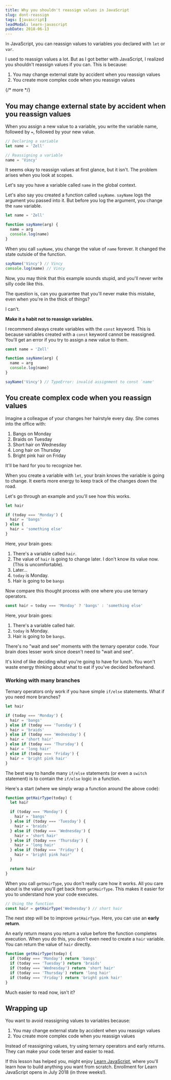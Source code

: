 ```yaml
---
title: Why you shouldn't reassign values in JavaScript
slug: dont-reassign
tags: [javascript]
leadModal: learn-javascript
pubDate: 2018-06-13
---
```


In JavaScript, you can reassign values to variables you declared with `let` or `var`.

I used to reassign values a lot. But as I got better with JavaScript, I realized you shouldn't reassign values if you can. This is because:

1. You may change external state by accident when you reassign values
2. You create more complex code when you reassign values

{/* more */}

<div class='jsCkClone' data-should-not-clone></div>

## You may change external state by accident when you reassign values

When you assign a new value to a variable, you write the variable name, followed by `=`, followed by your new value.

```js
// Declaring a variable
let name = 'Zell'

// Reassigning a variable
name = 'Vincy'
```

It seems okay to reassign values at first glance, but it isn't. The problem arises when you look at scopes.

Let's say you have a variable called `name` in the global context.

Let's also say you created a function called `sayName`. `sayName` logs the argument you passed into it. But before you log the argument, you change the `name` variable.

```js
let name = 'Zell'

function sayName(arg) {
  name = arg
  console.log(name)
}
```

When you call `sayName`, you change the value of `name` forever. It changed the state outside of the function.

```js
sayName('Vincy') // Vincy
console.log(name) // Vincy
```

Now, you may think that this example sounds stupid, and you'll never write silly code like this.

The question is, can you guarantee that you'll never make this mistake, even when you're in the thick of things?

I can't.

**Make it a habit not to reassign variables.**

I recommend always create variables with the `const` keyword. This is because variables created with a `const` keyword cannot be reassigned. You'll get an error if you try to assign a new value to them.

```js
const name = 'Zell'

function sayName(arg) {
  name = arg
  console.log(name)
}

sayName('Vincy') // TypeError: invalid assignment to const `name'
```

## You create complex code when you reassign values

Imagine a colleague of your changes her hairstyle every day. She comes into the office with:

1. Bangs on Monday
2. Braids on Tuesday
3. Short hair on Wednesday
4. Long hair on Thursday
5. Bright pink hair on Friday

It'll be hard for you to recognize her.

When you create a variable with `let`, your brain knows the variable is going to change. It exerts more energy to keep track of the changes down the road.

Let's go through an example and you'll see how this works.

```js
let hair

if (today === 'Monday') {
  hair = 'bangs'
} else {
  hair = 'something else'
}
```

Here, your brain goes:

1. There's a variable called `hair`.
2. The value of `hair` is going to change later. I don't know its value now. (This is uncomfortable).
3. Later...
4. `today` is Monday.
5. Hair is going to be `bangs`

Now compare this thought process with one where you use ternary operators.

```js
const hair = today === 'Monday' ? 'bangs' : 'something else'
```

Here, your brain goes:

1. There's a variable called hair.
2. `today` is Monday.
3. Hair is going to be `bangs`.

There's no "wait and see" moments with the ternary operator code. Your brain does lesser work since doesn't need to "wait and see".

It's kind of like deciding what you're going to have for lunch. You won't waste energy thinking about what to eat if you've decided beforehand.

### Working with many branches

Ternary operators only work if you have simple `if/else` statements. What if you need more branches?

```js
let hair

if (today === 'Monday') {
  hair = 'bangs'
} else if (today === 'Tuesday') {
  hair = 'braids'
} else if (today === 'Wednesday') {
  hair = 'short hair'
} else if (today === 'Thursday') {
  hair = 'long hair'
} else if (today === 'Friday') {
  hair = 'bright pink hair'
}
```

The best way to handle many `if/else` statements (or even a `switch` statement) is to contain the `if/else` logic in a function.

Here's a start (where we simply wrap a function around the above code):

```js
function getHairType(today) {
  let hair

  if (today === 'Monday') {
    hair = 'bangs'
  } else if (today === 'Tuesday') {
    hair = 'braids'
  } else if (today === 'Wednesday') {
    hair = 'short hair'
  } else if (today === 'Thursday') {
    hair = 'long hair'
  } else if (today === 'Friday') {
    hair = 'bright pink hair'
  }

  return hair
}
```

When you call `getHairType`, you don't really care how it works. All you care about is the value you'll get back from `getHairType`. This makes it easier for you to understand how your code executes.

```js
// Using the function
const hair = getHairType('Wednesday') // short hair
```

The next step will be to improve `getHairType`. Here, you can use an **early return**.

An early return means you return a value before the function completes execution. When you do this, you don't even need to create a `hair` variable. You can return the value of `hair` directly.

```js
function getHairType(today) {
  if (today === 'Monday') return 'bangs'
  if (today === 'Tuesday') return 'braids'
  if (today === 'Wednesday') return 'short hair'
  if (today === 'Thursday') return 'long hair'
  if (today === 'Friday') return 'bright pink hair'
}
```

Much easier to read now, isn't it?

## Wrapping up

You want to avoid reassigning values to variables because:

1. You may change external state by accident when you reassign values
2. You create more complex code when you reassign values

Instead of reassigning values, try using ternary operators and early returns. They can make your code terser and easier to read.

If this lesson has helped you, might enjoy [Learn JavaScript](https://learnjavascript.today), where you'll learn how to build anything you want from scratch. Enrollment for Learn JavaScript opens in July 2018 (in three weeks!).
